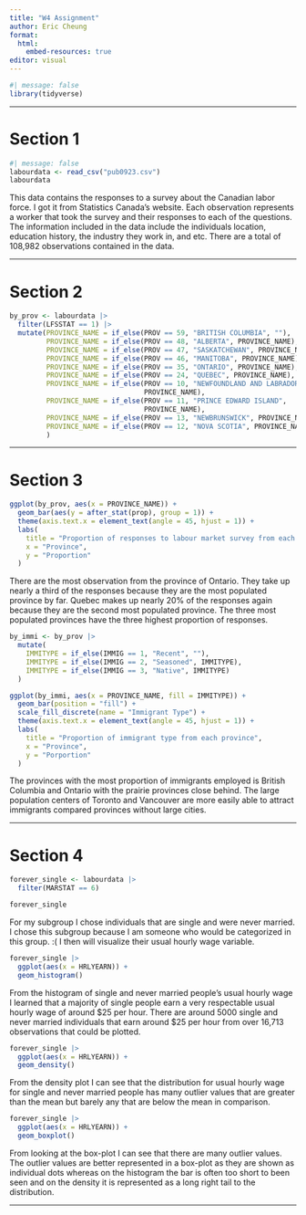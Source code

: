 ---
title: "W4 Assignment"
author: Eric Cheung
format: 
  html:
    embed-resources: true
editor: visual
---

```{r}
#| message: false
library(tidyverse)
```

------------------------------------------------------------------------

# Section 1

```{r}
#| message: false
labourdata <- read_csv("pub0923.csv")
labourdata 
```

This data contains the responses to a survey about the Canadian labor force. I got it from Statistics Canada's website. Each observation represents a worker that took the survey and their responses to each of the questions. The information included in the data include the individuals location, education history, the industry they work in, and etc. There are a total of 108,982 observations contained in the data.

------------------------------------------------------------------------

# Section 2

```{r}
by_prov <- labourdata |> 
  filter(LFSSTAT == 1) |> 
  mutate(PROVINCE_NAME = if_else(PROV == 59, "BRITISH COLUMBIA", ""),
         PROVINCE_NAME = if_else(PROV == 48, "ALBERTA", PROVINCE_NAME),
         PROVINCE_NAME = if_else(PROV == 47, "SASKATCHEWAN", PROVINCE_NAME),
         PROVINCE_NAME = if_else(PROV == 46, "MANITOBA", PROVINCE_NAME),
         PROVINCE_NAME = if_else(PROV == 35, "ONTARIO", PROVINCE_NAME),
         PROVINCE_NAME = if_else(PROV == 24, "QUEBEC", PROVINCE_NAME),
         PROVINCE_NAME = if_else(PROV == 10, "NEWFOUNDLAND AND LABRADOR",
                                 PROVINCE_NAME),
         PROVINCE_NAME = if_else(PROV == 11, "PRINCE EDWARD ISLAND",
                                 PROVINCE_NAME),
         PROVINCE_NAME = if_else(PROV == 13, "NEWBRUNSWICK", PROVINCE_NAME),
         PROVINCE_NAME = if_else(PROV == 12, "NOVA SCOTIA", PROVINCE_NAME)
         )
```

------------------------------------------------------------------------

# Section 3

```{r}
ggplot(by_prov, aes(x = PROVINCE_NAME)) + 
  geom_bar(aes(y = after_stat(prop), group = 1)) +
  theme(axis.text.x = element_text(angle = 45, hjust = 1)) +
  labs(
    title = "Proportion of responses to labour market survey from each province",
    x = "Province",
    y = "Proportion"
  )
```

There are the most observation from the province of Ontario. They take up nearly a third of the responses because they are the most populated province by far. Quebec makes up nearly 20% of the responses again because they are the second most populated province. The three most populated provinces have the three highest proportion of responses.

```{r}
by_immi <- by_prov |> 
  mutate(
    IMMITYPE = if_else(IMMIG == 1, "Recent", ""),
    IMMITYPE = if_else(IMMIG == 2, "Seasoned", IMMITYPE),
    IMMITYPE = if_else(IMMIG == 3, "Native", IMMITYPE)
  )

ggplot(by_immi, aes(x = PROVINCE_NAME, fill = IMMITYPE)) +
  geom_bar(position = "fill") +
  scale_fill_discrete(name = "Immigrant Type") +
  theme(axis.text.x = element_text(angle = 45, hjust = 1)) +
  labs(
    title = "Proportion of immigrant type from each province",
    x = "Province",
    y = "Porportion"
  )
```

The provinces with the most proportion of immigrants employed is British Columbia and Ontario with the prairie provinces close behind. The large population centers of Toronto and Vancouver are more easily able to attract immigrants compared provinces without large cities.

------------------------------------------------------------------------

# Section 4

```{r}
forever_single <- labourdata |> 
  filter(MARSTAT == 6)

forever_single
```

For my subgroup I chose individuals that are single and were never married. I chose this subgroup because I am someone who would be categorized in this group. :( I then will visualize their usual hourly wage variable.

```{r}
forever_single |> 
  ggplot(aes(x = HRLYEARN)) +
  geom_histogram()
```

From the histogram of single and never married people's usual hourly wage I learned that a majority of single people earn a very respectable usual hourly wage of around \$25 per hour. There are around 5000 single and never married individuals that earn around \$25 per hour from over 16,713 observations that could be plotted.

```{r}
forever_single |> 
  ggplot(aes(x = HRLYEARN)) + 
  geom_density()
```

From the density plot I can see that the distribution for usual hourly wage for single and never married people has many outlier values that are greater than the mean but barely any that are below the mean in comparison.

```{r}
forever_single |> 
  ggplot(aes(x = HRLYEARN)) +
  geom_boxplot()
```

From looking at the box-plot I can see that there are many outlier values. The outlier values are better represented in a box-plot as they are shown as individual dots whereas on the histogram the bar is often too short to been seen and on the density it is represented as a long right tail to the distribution.

------------------------------------------------------------------------
